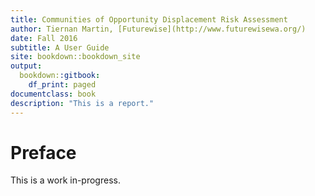 ```yaml
--- 
title: Communities of Opportunity Displacement Risk Assessment
author: Tiernan Martin, [Futurewise](http://www.futurewisewa.org/)
date: Fall 2016
subtitle: A User Guide
site: bookdown::bookdown_site
output:
  bookdown::gitbook:
    df_print: paged
documentclass: book
description: "This is a report."
---
```


# Preface {-}

This is a work in-progress.

